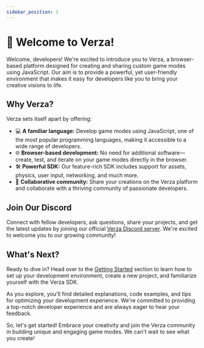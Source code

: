 ```yaml
---
sidebar_position: 1
---
```


# 🧱 Welcome to Verza!

Welcome, developers! We're excited to introduce you to Verza, a browser-based platform designed for creating and sharing custom game modes using JavaScript. Our aim is to provide a powerful, yet user-friendly environment that makes it easy for developers like you to bring your creative visions to life.

## Why Verza?

Verza sets itself apart by offering:

- 💻 **A familiar language:** Develop game modes using JavaScript, one of the most popular programming languages, making it accessible to a wide range of developers.
- 🌐 **Browser-based development:** No need for additional software—create, test, and iterate on your game modes directly in the browser.
- 🛠️ **Powerful SDK:** Our feature-rich SDK includes support for assets, physics, user input, networking, and much more.
- 👥 **Collaborative community:** Share your creations on the Verza platform and collaborate with a thriving community of passionate developers.

## Join Our Discord

Connect with fellow developers, ask questions, share your projects, and get the latest updates by joining our official [Verza Discord server](https://discord.verza.io). We're excited to welcome you to our growing community!

## What's Next?

Ready to dive in? Head over to the [Getting Started](../getting-started) section to learn how to set up your development environment, create a new project, and familiarize yourself with the Verza SDK.

As you explore, you'll find detailed explanations, code examples, and tips for optimizing your development experience. We're committed to providing a top-notch developer experience and are always eager to hear your feedback.

So, let's get started! Embrace your creativity and join the Verza community in building unique and engaging game modes. We can't wait to see what you create!

